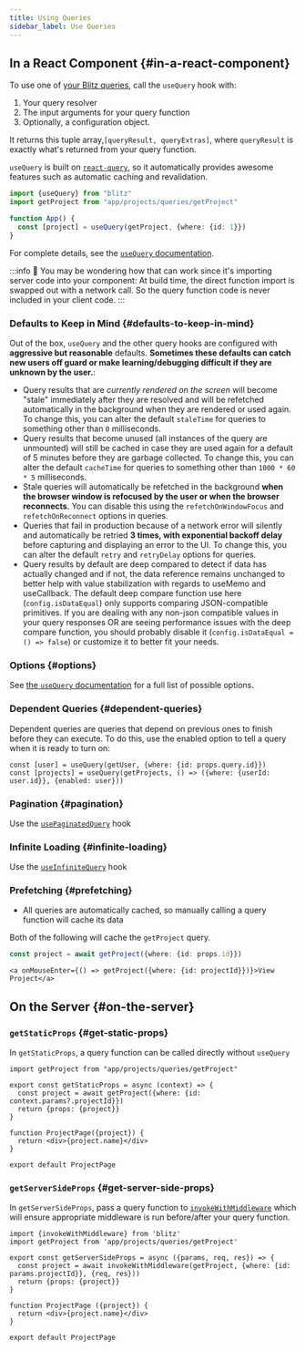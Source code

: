 ```yaml
---
title: Using Queries
sidebar_label: Use Queries
---
```


## In a React Component {#in-a-react-component}

To use one of [your Blitz queries](./query-resolvers), call the `useQuery` hook with:

1. Your query resolver
2. The input arguments for your query function
3. Optionally, a configuration object.

It returns this tuple array,`[queryResult, queryExtras]`, where `queryResult` is exactly what's returned from your query function.

`useQuery` is built on [`react-query`](https://github.com/tannerlinsley/react-query), so it automatically provides awesome features such as automatic caching and revalidation.

```ts
import {useQuery} from "blitz"
import getProject from "app/projects/queries/getProject"

function App() {
  const [project] = useQuery(getProject, {where: {id: 1}})
}
```

For complete details, see the [`useQuery` documentation](./use-query).

:::info 🤔
You may be wondering how that can work since it's importing server code into your component: At build time, the direct function import is swapped out with a network call. So the query function code is never included in your client code.
:::

### Defaults to Keep in Mind {#defaults-to-keep-in-mind}

Out of the box, `useQuery` and the other query hooks are configured with **aggressive but reasonable** defaults. **Sometimes these defaults can catch new users off guard or make learning/debugging difficult if they are unknown by the user.**:

- Query results that are _currently rendered on the screen_ will become "stale" immediately after they are resolved and will be refetched automatically in the background when they are rendered or used again. To change this, you can alter the default `staleTime` for queries to something other than `0` milliseconds.
- Query results that become unused (all instances of the query are unmounted) will still be cached in case they are used again for a default of 5 minutes before they are garbage collected. To change this, you can alter the default `cacheTime` for queries to something other than `1000 * 60 * 5` milliseconds.
- Stale queries will automatically be refetched in the background **when the browser window is refocused by the user or when the browser reconnects**. You can disable this using the `refetchOnWindowFocus` and `refetchOnReconnect` options in queries.
- Queries that fail in production because of a network error will silently and automatically be retried **3 times, with exponential backoff delay** before capturing and displaying an error to the UI. To change this, you can alter the default `retry` and `retryDelay` options for queries.
- Query results by default are deep compared to detect if data has actually changed and if not, the data reference remains unchanged to better help with value stabilization with regards to useMemo and useCallback. The default deep compare function use here (`config.isDataEqual`) only supports comparing JSON-compatible primitives. If you are dealing with any non-json compatible values in your query responses OR are seeing performance issues with the deep compare function, you should probably disable it (`config.isDataEqual = () => false`) or customize it to better fit your needs.

### Options {#options}

See [the `useQuery` documentation](./use-query) for a full list of possible options.

### Dependent Queries {#dependent-queries}

Dependent queries are queries that depend on previous ones to finish before they can execute.
To do this, use the enabled option to tell a query when it is ready to turn on:

```tsx
const [user] = useQuery(getUser, {where: {id: props.query.id}})
const [projects] = useQuery(getProjects, () => ({where: {userId: user.id}}, {enabled: user}))
```

### Pagination {#pagination}

Use the [`usePaginatedQuery`](./use-paginated-query) hook

### Infinite Loading {#infinite-loading}

Use the [`useInfiniteQuery`](./use-infinite-query) hook

### Prefetching {#prefetching}

- All queries are automatically cached, so manually calling a query function will cache its data

Both of the following will cache the `getProject` query.

```ts
const project = await getProject({where: {id: props.id}})
```

```tsx
<a onMouseEnter={() => getProject({where: {id: projectId}})}>View Project</a>
```

## On the Server {#on-the-server}

### `getStaticProps` {#get-static-props}

In `getStaticProps`, a query function can be called directly without `useQuery`

```tsx
import getProject from "app/projects/queries/getProject"

export const getStaticProps = async (context) => {
  const project = await getProject({where: {id: context.params?.projectId}})
  return {props: {project}}
}

function ProjectPage({project}) {
  return <div>{project.name}</div>
}

export default ProjectPage
```

### `getServerSideProps` {#get-server-side-props}

In `getServerSideProps`, pass a query function to [`invokeWithMiddleware`](./invoke#invokewithmiddleware) which will ensure appropriate middleware is run before/after your query function.

```tsx
import {invokeWithMiddleware} from 'blitz'
import getProject from 'app/projects/queries/getProject'

export const getServerSideProps = async ({params, req, res}) => {
  const project = await invokeWithMiddleware(getProject, {where: {id: params.projectId}}, {req, res}))
  return {props: {project}}
}

function ProjectPage ({project}) {
  return <div>{project.name}</div>
}

export default ProjectPage
```
